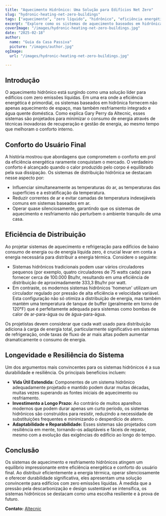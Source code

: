 ```yaml
---
title: "Aquecimento Hidrônico: Uma Solução para Edifícios Net Zero"
slug: "hydronic-heating-net-zero-buildings"
tags: ["aquecimento", "zero líquido", "hidrônico", "eficiência energética"]
excerpt: "Explore como os sistemas de aquecimento baseados em hidrônica fornecem soluções eficientes para edifícios com zero net enquanto mantêm níveis superiores de conforto."
coverImage: "/images/hydronic-heating-net-zero-buildings.jpg"
date: "2025-02-18"
author:
  name: "Guia da Casa Passiva"
  picture: "/images/author.jpg"
ogImage:
  url: "/images/hydronic-heating-net-zero-buildings.jpg"

---
```

## Introdução

O aquecimento hidrônico está surgindo como uma solução líder para edifícios com zero emissões líquidas. Em uma era onde a eficiência energética é primordial, os sistemas baseados em hidrônica fornecem não apenas aquecimento de espaço, mas também resfriamento integrado e água quente doméstica. Como explica Gary Perry da Altecnic, esses sistemas são projetados para minimizar o consumo de energia através de técnicas inovadoras de recuperação e gestão de energia, ao mesmo tempo que melhoram o conforto interno.

## Conforto do Usuário Final

A história mostrou que abordagens que comprometem o conforto em prol da eficiência energética raramente conquistam o mercado. O verdadeiro conforto é alcançado quando o calor produzido pelo corpo é equilibrado pela sua dissipação. Os sistemas de distribuição hidrônica se destacam nesse aspecto por:

- Influenciar simultaneamente as temperaturas do ar, as temperaturas das superfícies e a estratificação da temperatura.
- Reduzir correntes de ar e evitar camadas de temperatura indesejáveis comuns em sistemas baseados em ar.
- Operar quase silenciosamente, garantindo que os sistemas de aquecimento e resfriamento não perturbem o ambiente tranquilo de uma casa.
## Eficiência de Distribuição

Ao projetar sistemas de aquecimento e refrigeração para edifícios de baixo consumo de energia ou de energia líquida zero, é crucial levar em conta a energia necessária para distribuir a energia térmica. Considere o seguinte:

- Sistemas hidrônicos tradicionais podem usar vários circuladores pequenos (por exemplo, quatro circuladores de 75 watts cada) para fornecer cerca de 100.000 Btu/hr, resultando em uma eficiência de distribuição de aproximadamente 333,3 Btu/hr por watt.
- Em contraste, os modernos sistemas hidrônicos 'homerun' utilizam um circulador regulado por pressão de alta eficiência e velocidade variável. Esta configuração não só otimiza a distribuição de energia, mas também mantém uma temperatura de tanque de buffer (geralmente em torno de 120°F) que é perfeitamente adequada para sistemas como bombas de calor de ar-para-água ou de água-para-água.

Os projetistas devem considerar que cada watt usado para distribuição adiciona à carga de energia total, particularmente significativo em sistemas de refrigeração, onde taxas de fluxo de ar mais altas podem aumentar dramaticamente o consumo de energia.
## Longevidade e Resiliência do Sistema

Um dos argumentos mais convincentes para os sistemas hidrônicos é a sua durabilidade e resiliência. Os principais benefícios incluem:

- **Vida Útil Estendida:** Componentes de um sistema hidrônico adequadamente projetado e mantido podem durar muitas décadas, muitas vezes superando as fontes iniciais de aquecimento ou resfriamento.
- **Investimento a Longo Prazo:** Ao contrário de muitos aparelhos modernos que podem durar apenas um curto período, os sistemas hidrônicos são construídos para resistir, reduzindo a necessidade de substituições frequentes e minimizando o desperdício de aterro.
- **Adaptabilidade e Reparabilidade:** Esses sistemas são projetados com resiliência em mente, tornando-os adaptáveis e fáceis de reparar, mesmo com a evolução das exigências do edifício ao longo do tempo.

## Conclusão

Os sistemas de aquecimento e resfriamento hidrônicos atingem um equilíbrio impressionante entre eficiência energética e conforto do usuário final. Ao distribuir eficientemente a energia térmica, operar silenciosamente e oferecer durabilidade significativa, eles apresentam uma solução convincente para edifícios com zero emissões líquidas. À medida que a pressão pela descarbonização e design sustentável se intensifica, os sistemas hidrônicos se destacam como uma escolha resiliente e à prova de futuro.

**Contato:** [Altecnic](https://www.altecnic.co.uk)
